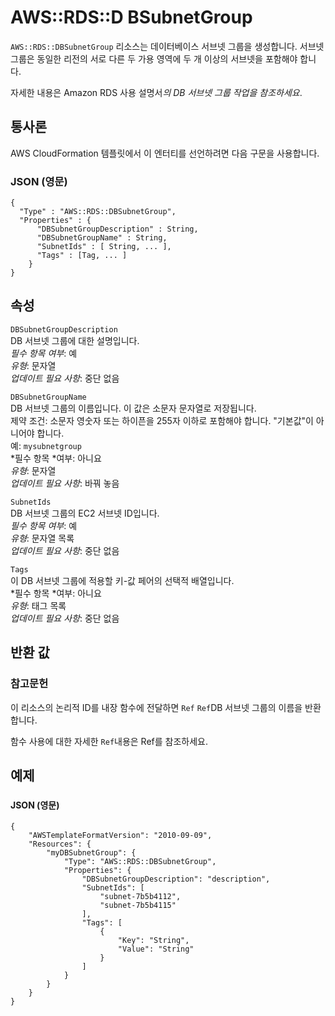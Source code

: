 # AWS::RDS::D BSubnetGroup

`AWS::RDS::DBSubnetGroup` 리소스는 데이터베이스 서브넷 그룹을 생성합니다. 서브넷 그룹은 동일한 리전의 서로 다른 두 가용 영역에 두 개 이상의 서브넷을 포함해야 합니다.

자세한 내용은 Amazon RDS 사용 설명서*의 DB 서브넷 그룹 작업을 참조하세요*.

## 통사론

AWS CloudFormation 템플릿에서 이 엔터티를 선언하려면 다음 구문을 사용합니다.

### JSON (영문)

```
{
  "Type" : "AWS::RDS::DBSubnetGroup",
  "Properties" : {
      "DBSubnetGroupDescription" : String,
      "DBSubnetGroupName" : String,
      "SubnetIds" : [ String, ... ],
      "Tags" : [Tag, ... ]
    }
}
```

## 속성

`DBSubnetGroupDescription`  
DB 서브넷 그룹에 대한 설명입니다.  
_필수 항목 여부_: 예  
_유형_: 문자열  
_업데이트 필요 사항_: 중단 없음

`DBSubnetGroupName`  
DB 서브넷 그룹의 이름입니다. 이 값은 소문자 문자열로 저장됩니다.  
제약 조건: 소문자 영숫자 또는 하이픈을 255자 이하로 포함해야 합니다. "기본값"이 아니어야 합니다.  
예: `mysubnetgroup`  
*필수 항목 *여부: 아니요  
_유형_: 문자열  
_업데이트 필요 사항_: 바꿔 놓음

`SubnetIds`  
DB 서브넷 그룹의 EC2 서브넷 ID입니다.  
_필수 항목 여부_: 예  
_유형_: 문자열 목록  
_업데이트 필요 사항_: 중단 없음

`Tags`  
이 DB 서브넷 그룹에 적용할 키-값 페어의 선택적 배열입니다.  
*필수 항목 *여부: 아니요  
_유형_: 태그 목록  
_업데이트 필요 사항_: 중단 없음

## 반환 값

### 참고문헌

이 리소스의 논리적 ID를 내장 함수에 전달하면 `Ref` `Ref`DB 서브넷 그룹의 이름을 반환합니다.

함수 사용에 대한 자세한 `Ref`내용은 Ref를 참조하세요.

## 예제

###

#### JSON (영문)

```
{
    "AWSTemplateFormatVersion": "2010-09-09",
    "Resources": {
        "myDBSubnetGroup": {
            "Type": "AWS::RDS::DBSubnetGroup",
            "Properties": {
                "DBSubnetGroupDescription": "description",
                "SubnetIds": [
                    "subnet-7b5b4112",
                    "subnet-7b5b4115"
                ],
                "Tags": [
                    {
                        "Key": "String",
                        "Value": "String"
                    }
                ]
            }
        }
    }
}
```
